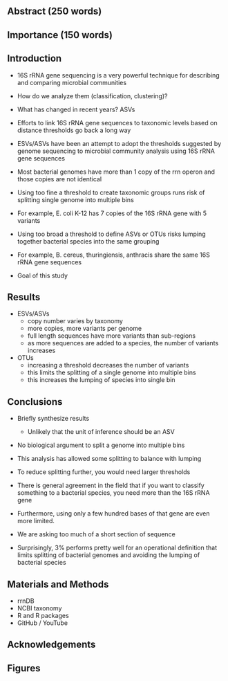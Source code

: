## Abstract (250 words)

## Importance (150 words)

## Introduction
* 16S rRNA gene sequencing is a very powerful technique for describing and comparing microbial communities
* How do we analyze them (classification, clustering)?
* What has changed in recent years? ASVs

* Efforts to link 16S rRNA gene sequences to taxonomic levels based on distance thresholds go back a long way
* ESVs/ASVs have been an attempt to adopt the thresholds suggested by genome sequencing to microbial community analysis using 16S rRNA gene sequences

* Most bacterial genomes have more than 1 copy of the rrn operon and those copies are not identical
* Using too fine a threshold to create taxonomic groups runs risk of splitting single genome into multiple bins
* For example, E. coli K-12 has 7 copies of the 16S rRNA gene with 5 variants
* Using too broad a threshold to define ASVs or OTUs risks lumping together bacterial species into the same grouping
* For example, B. cereus, thuringiensis, anthracis share the same 16S rRNA gene sequences

* Goal of this study


## Results
* ESVs/ASVs
  - copy number varies by taxonomy
  - more copies, more variants per genome
  - full length sequences have more variants than sub-regions
  - as more sequences are added to a species, the number of variants increases
* OTUs
  - increasing a threshold decreases the number of variants
  - this limits the splitting of a single genome into multiple bins
  - this increases the lumping of species into single bin


## Conclusions
* Briefly synthesize results
  - Unlikely that the unit of inference should be an ASV

* No biological argument to split a genome into multiple bins
* This analysis has allowed some splitting to balance with lumping
* To reduce splitting further, you would need larger thresholds

* There is general agreement in the field that if you want to classify something to a bacterial species, you need more than the 16S rRNA gene
* Furthermore, using only a few hundred bases of that gene are even more limited.
* We are asking too much of a short section of sequence

* Surprisingly, 3% performs pretty well for an operational definition that limits splitting of bacterial genomes and avoiding the lumping of bacterial species


## Materials and Methods
* rrnDB
* NCBI taxonomy
* R and R packages
* GitHub / YouTube


## Acknowledgements


## Figures
